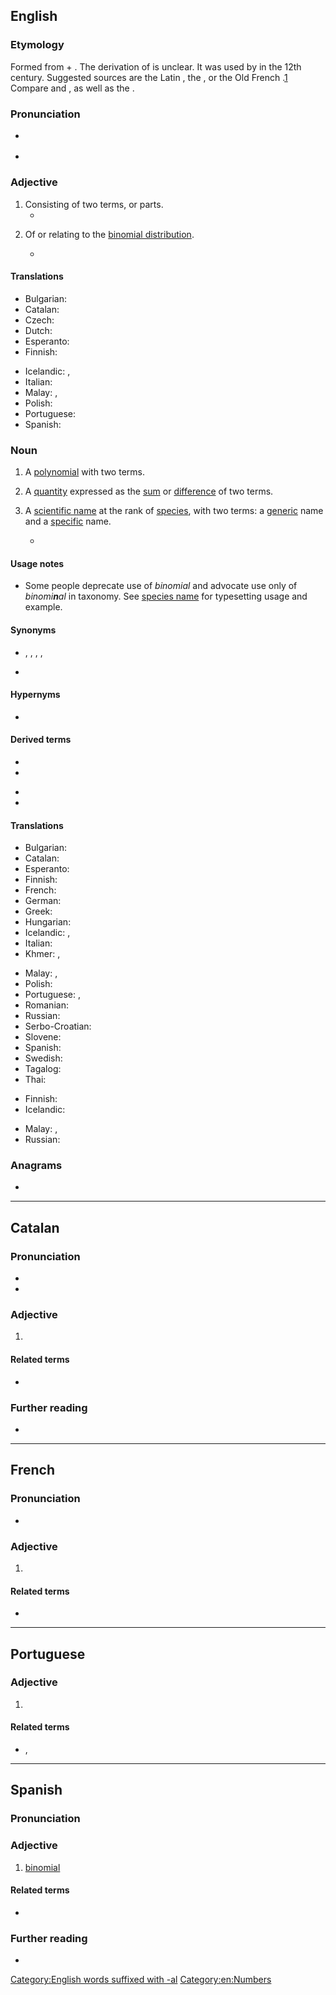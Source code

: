==English==
{{wikipedia|Binominal nomenclature}}

===Etymology===
Formed from {{der|en|LL.|binōmium}} + {{af|en|-al}}. The derivation of {{m|la||binōmium}} is unclear. It was used by {{w|Gerard of Cremona}} in the 12th century. Suggested sources are the Latin {{m|la|nōmen||name}}, the {{der|en|grc|νομός||distribution, pasture}}, or the Old French {{m|fro|nom||name}}.[http://www.cnrtl.fr/definition/bin%C3%B4me] Compare {{m|en|binomy}} and {{m|en|binominal}}, as well as the {{cog|fr|binôme}}.

===Pronunciation===
* {{a|RP}} {{IPA|en|/baɪˈnəʊ.mi.əl/}}
* {{a|GA}} {{IPA|en|/baɪˈnoʊ.mi.əl/}}

===Adjective===
{{en-adj|-}}

# Consisting of two terms, or parts.
#* {{quote-journal|en|year=1992|author=Rhoda Rabkin|title=The Aylwin Government and ‘Tutelary’ Democracy: A Concept in Search of a Case?|journal=Journal of Interamerican Studies and World Affairs|volume=34|number=4|jstor=165808|page=139|passage=Finally, instead of returning to Chile’s traditional proportional representation system, the law adopted the '''“binomial”''' system, which gave strong incentives to the parties to form broad coalitions.}}
# {{lb|en|statistics}} Of or relating to the [[binomial distribution]].
#* {{quote-journal|en|date=1991-11-23|author=D. J. Nokes|author2=R. M. Anderson|title=Vaccine safety versus vaccine efficacy in mass immunisation programmes|journal={{w|The Lancet}}|volume=338|number=8778|doi=10.1016/0140-6736(91)92601-W|page=1309|passage=Assuming a normal approximation to '''binomial''' probabilities the proportion of total complications reported for 1979–85 in the age class 0–14 years was significantly higher than the proportion in the same age class for the period 1962–69 (p < 0·0001)}}

====Translations====
{{trans-top|consisting of two parts}}
* Bulgarian: {{t|bg|двучленен}}
* Catalan: {{t|ca|binomial}}
* Czech: {{t|cs|binomický}}
* Dutch: {{t+|nl|tweeterm}}
* Esperanto: {{t|eo|binoma}}
* Finnish: {{t+|fi|kaksiosainen}}
{{trans-mid}}
* Icelandic: {{t|is|tvíliðu-}}, {{t|is|tvíliða}}
* Italian: {{t+|it|binomiale}}
* Malay: {{t|ms|sukudua}}, {{t|ms|binomial}}
* Polish: {{t|pl|dwumianowy}}
* Portuguese: {{t+|pt|binomial}}
* Spanish: {{t|es|binomial}}
{{trans-bottom}}

===Noun===
{{enum|en|monomial|trinomial|polynomials by number of terms}}
{{en-noun}}

# {{lb|en|algebra}} A [[polynomial]] with two terms.
# {{lb|en|algebra}} A [[quantity]] expressed as the [[sum]] or [[difference]] of two terms.
# {{lb|en|taxonomy}} A [[scientific name]] at the rank of [[species]], with two terms: a [[generic]] name and a [[specific]] name.
#* {{quote-journal|en|year=1991|author={{w|Daniel W. Gade}}|title=Weeds in Vermont as Tokens of Socioeconomic Change|journal={{w|Geographical Review}}|volume=81|number=2|jstor=215980|page=169|passage=Common name followed by Latin '''binomial''' in parentheses.}}

====Usage notes====
* Some people deprecate use of ''binomial'' and advocate use only of ''binomi'''n'''al'' in taxonomy. See [[species name]] for typesetting usage and example.

====Synonyms====
* {{sense|biology|taxonomy}} {{l|en|binomen}}, {{l|en|binomial name}}, {{l|en|binominal}}, {{l|en|binominal name}}, {{l|en|species name}}
* {{sense|algebra}} {{l|en|binome}}

====Hypernyms====
* {{sense|polynomial with two terms}} {{l|en|polynomial}}

====Derived terms====
{{der-top}}
* {{l|en|binomial coefficient}}
* {{l|en|binomial distribution}}
{{der-mid}}
* {{l|en|binomial nomenclature}}
* {{l|en|binomial theorem}}
{{der-bottom}}

====Translations====
{{trans-top|algebra: polynomial with two terms}}
* Bulgarian: {{t|bg|двучлен|m}}
* Catalan: {{t|ca|binomi|m}}
* Esperanto: {{t|eo|binomo}}
* Finnish: {{t+|fi|binomi}}
* French: {{t+|fr|binôme|m}}
* German: {{t+|de|Binom|n}}
* Greek: {{t+|el|διώνυμο|m}}
* Hungarian: {{t+|hu|binom}}
* Icelandic: {{t|is|tvíliða|f}}, {{t|is|tvíliða stærð|f}}
* Italian: {{t+|it|binomio|m}}
* Khmer: {{t|km|ទ្វិធា|tr=tvi’tʰie}}, {{t+|km|ទ្វេធា|tr=tveetʰie}}
{{trans-mid}}
* Malay: {{t|ms|sukudua}}, {{t|ms|binomial}}
* Polish: {{t+|pl|dwumian|m}}
* Portuguese: {{qualifier|Brazil}} {{t+|pt|binômio|m}}, {{t+|pt|binómio|m}}
* Romanian: {{t+|ro|binom|n}}
* Russian: {{t+|ru|двучле́н|m}}
* Serbo-Croatian: {{t+|sh|binom|m}}
* Slovene: {{t|sl|binom|m}}
* Spanish: {{t+|es|binomio|m}}
* Swedish: {{t+|sv|binom}}
* Tagalog: {{t|tl|duhakay}}
* Thai: {{t|th|ทวินาม}}
{{trans-bottom}}

{{trans-top|algebra: quantity expressed as sum of two terms}}
* Finnish: {{t+|fi|binomi}}
* Icelandic: {{t|is|tvíliða|f}}
{{trans-mid}}
* Malay: {{t|ms|sukudua}}, {{t|ms|binomial}}
* Russian: {{t+|ru|двучле́н|m}}
{{trans-bottom}}

{{trans-see|scientific two-terms name|binomial name}}

===Anagrams===
* {{anagrams|en|a=abiilmno|Mobilian}}

[[Category:English words suffixed with -al]]
[[Category:en:Numbers]]

----

==Catalan==

===Pronunciation===
* {{ca-IPA}}
* {{rhymes|ca|al}}

===Adjective===
{{ca-adj|mf}}

# {{l|en|binomial}}

====Related terms====
* {{l|ca|binomi}}

===Further reading===
* {{R:IEC2}}

----

==French==

===Pronunciation===
* {{audio|fr|LL-Q150 (fra)-Lyokoï-binomial.wav|Audio}}

===Adjective===
{{fr-adj}}

# {{l|en|binomial}}

====Related terms====
* {{l|fr|binôme}}

----

==Portuguese==

===Adjective===
{{pt-adj|binomia|l}}

# {{l|en|binomial}} {{gloss|consisting of two parts}}

====Related terms====
* {{l|pt|binómio}}, {{l|pt|binômio}}

----

==Spanish==

===Pronunciation===
{{es-IPA}}

===Adjective===
{{es-adj|pl=binomiales}}

# [[#English|binomial]]

====Related terms====
* {{l|es|binomio}}

===Further reading===
* {{R:DRAE 2001}}